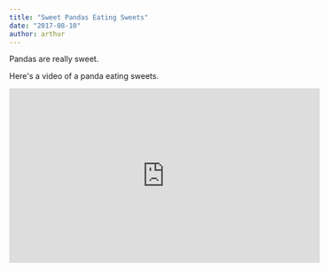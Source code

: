 ```yaml
---
title: "Sweet Pandas Eating Sweets"
date: "2017-08-10"
author: arthur
---
```


Pandas are really sweet.

Here's a video of a panda eating sweets.

<iframe
  width="560"
  height="315"
  src="https://www.youtube.com/embed/4n0xNbfJLR8"
  frameborder="0"
  allowfullscreen
/>

From Richard Hamming’s classic and must-read talk, “[You and Your Research](http://www.cs.virginia.edu/~robins/YouAndYourResearch.html)”.

> There is indeed an element of luck, and no, there isn’t. The prepared mind sooner or later finds something important and does it. So yes, it is luck. _The particular thing you do is luck, but that you do something is not._
